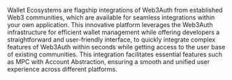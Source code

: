 Wallet Ecosystems are flagship integrations of Web3Auth from established Web3 communities, which are
available for seamless integrations within your own application. This innovative platform leverages
the Web3Auth infrastructure for efficient wallet management while offering developers a
straightforward and user-friendly interface, to quickly integrate complex features of Web3Auth
within seconds while getting access to the user base of existing communities. This integration
facilitates essential features such as MPC with Account Abstraction, ensuring a smooth and unified
user experience across different platforms.
